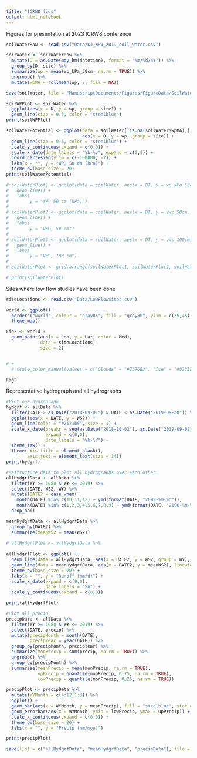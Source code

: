 ```yaml
---
title: "ICRW8_figs"
output: html_notebook
---
```


Figures for presentation at 2023 ICRW8 conference

```r
soilWaterRaw <- read.csv("Data/KJ_WS1_2019_soil_water.csv")

soilWater <- soilWaterRaw %>% 
  mutate(D = as.Date(mdy_hm(datetime), format = "%m/%d/%Y")) %>% 
  group_by(D, site) %>% 
  summarize(wp = mean(wp_kPa_50cm, na.rm = TRUE)) %>% 
  ungroup() %>% 
  mutate(wpMA = rollmean(wp, 7, fill = NA))

save(soilWater, file = "ManuscriptDocuments/Figures/FigureData/SoilWater.RData")

soilWPPlot <- soilWater %>% 
  ggplot(aes(x = D, y = wp, group = site)) +
  geom_line(size = 0.5, color = "steelblue")
print(soilWPPlot)

soilWaterPotential <- ggplot(data = soilWater[!is.na(soilWater$wpMA),],
                             aes(x = D, y = wp, group = site)) +
  geom_line(size = 0.5, color = "steelblue") +
  scale_y_continuous(expand = c(0,0)) +
  scale_x_date(date_labels = "%b-%y", expand = c(0,0)) +
  coord_cartesian(ylim = c(-100000, -7)) +
  labs(x = "", y = "WP, 50 cm (kPa)") +
  theme_bw(base_size = 20)
print(soilWaterPotential)

# soilWaterPlot1 <- ggplot(data = soilWater, aes(x = DT, y = wp_kPa_50cm, group = site)) +
#   geom_line() +
#   labs(
#        y = "WP, 50 cm (kPa)")
# 
# soilWaterPlot2 <- ggplot(data = soilWater, aes(x = DT, y = vwc_50cm, group = site)) +
#   geom_line() +
#   labs(
#        y = "VWC, 50 cm")
# 
# soilWaterPlot3 <- ggplot(data = soilWater, aes(x = DT, y = vwc_100cm, group = site)) +
#   geom_line() +
#   labs(
#        y = "VWC, 100 cm")
# 
# soilWaterPlot <- grid.arrange(soilWaterPlot1, soilWaterPlot2, soilWaterPlot3, nrow = 3)

# print(soilWaterPlot)

```

Sites where low flow studies have been done
```r
siteLocations <- read.csv("Data/LowFlowSites.csv")

world <- ggplot() +
  borders("world", colour = "gray85", fill = "gray80", ylim = c(35,45), xlim = c(-125, -69)) +
  theme_map() 

Fig2 <- world + 
  geom_point(aes(x = Lon, y = Lat, color = Med),
             data = siteLocations, 
             size = 2) 


# +
  # scale_color_manual(values = c("Clouds" = "#7570B3", "Ice" = "#0233a6", "Incl" = "#66A61E", "NoVeg" = "#E7298A"))

Fig2
```

Representative hydrograph and all hydrographs
```r

#Plot one hydrograph
hydgrf <- allData %>% 
  filter(DATE > as.Date("2018-09-01") & DATE < as.Date("2019-09-30")) %>% 
  ggplot(aes(x = DATE, y = WS2)) +
  geom_line(color = "#2171b5", size = 1) +
  scale_x_date(breaks = seq(as.Date("2018-10-02"), as.Date("2019-09-02"), by="2 months"),
               expand = c(0,0),
               date_labels = "%b-%Y") +
  theme_few() +
  theme(axis.title = element_blank(),
        axis.text = element_text(size = 14))
print(hydgrf)

#Restructure data to plot all hydrographs over each other
allHydgrfData <- allData %>% 
  filter(WY >= 1988 & WY <= 2019) %>% 
  select(DATE, WS2, WY) %>% 
  mutate(DATE2 = case_when(
    month(DATE) %in% c(10,11,12) ~ ymd(format(DATE, "2099-%m-%d")),
    month(DATE) %in% c(1,2,3,4,5,6,7,8,9) ~ ymd(format(DATE, "2100-%m-%d")))) %>% 
  drop_na()

meanHydgrfData <- allHydgrfData %>% 
  group_by(DATE2) %>% 
  summarize(meanWS2 = mean(WS2))
  
# allHydgrfPlot <- allHydgrfData %>% 
  
allHydgrfPlot <- ggplot() +
  geom_line(data = allHydgrfData, aes(x = DATE2, y = WS2, group = WY), color = "#d9d9d9") +
  geom_line(data = meanHydgrfData, aes(x = DATE2, y = meanWS2), linewidth = 1.5, color = "#2b8cbe") +
  theme_bw(base_size = 20) +
  labs(x = "", y = "Runoff (mm/d)") +
  scale_x_date(expand = c(0,0),
               date_labels = "%b") +
  scale_y_continuous(expand = c(0,0))

print(allHydgrfPlot)

#Plot all precip
precipData <- allData %>% 
  filter(WY >= 1988 & WY <= 2019) %>% 
  select(DATE, precip) %>% 
  mutate(precipMonth = month(DATE),
         precipYear = year(DATE)) %>% 
  group_by(precipMonth, precipYear) %>% 
  summarize(monPrecip = sum(precip, na.rm = TRUE)) %>% 
  ungroup() %>% 
  group_by(precipMonth) %>% 
  summarise(meanPrecip = mean(monPrecip, na.rm = TRUE),
            upPrecip = quantile(monPrecip, 0.75, na.rm = TRUE),
            lowPrecip = quantile(monPrecip, 0.25, na.rm = TRUE))

precipPlot <- precipData %>% 
  mutate(WYMonth = c(4:12,1:3)) %>% 
  ggplot() +
  geom_bar(aes(x = WYMonth, y = meanPrecip), fill = "steelblue", stat = "identity") +
  geom_errorbar(aes(x = WYMonth, ymin = lowPrecip, ymax = upPrecip)) +
  scale_x_continuous(expand = c(0,0)) +
  theme_bw(base_size = 20) +
  labs(x = "", y = "Precip (mm/mon)")

print(precipPlot)

save(list = c("allHydgrfData", "meanHydgrfData", "precipData"), file = "ManuscriptDocuments/Figures/FigureData/ClimAndHydData.RData")

```


































